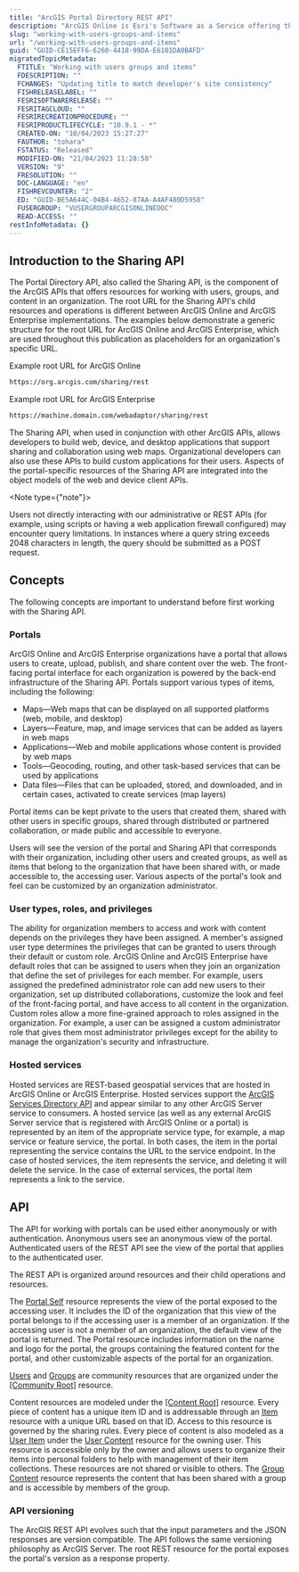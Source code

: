 ```yaml
---
title: "ArcGIS Portal Directory REST API"
description: "ArcGIS Online is Esri's Software as a Service offering that represents GIS as a service. ArcGIS Enterprise is software technology from Esri that customers can deploy either on-premises or in the cloud. Both products allow users and organizations to author and share maps and data through a portal that supports users, groups, and sharing."
slug: "working-with-users-groups-and-items"
url: "/working-with-users-groups-and-items"
guid: "GUID-CE15EFF6-6260-4418-99DA-E6101DA0BAFD"
migratedTopicMetadata:
  FTITLE: "Working with users groups and items"
  FDESCRIPTION: ""
  FCHANGES: "Updating title to match developer's site consistency"
  FISHRELEASELABEL: ""
  FESRISOFTWARERELEASE: ""
  FESRITAGCLOUD: ""
  FESRIRECREATIONPROCEDURE: ""
  FESRIPRODUCTLIFECYCLE: "10.9.1 - *"
  CREATED-ON: "10/04/2023 15:27:27"
  FAUTHOR: "tohara"
  FSTATUS: "Released"
  MODIFIED-ON: "21/04/2023 11:28:58"
  VERSION: "9"
  FRESOLUTION: ""
  DOC-LANGUAGE: "en"
  FISHREVCOUNTER: "2"
  ED: "GUID-BE5A644C-04B4-4652-87AA-A4AF480D5958"
  FUSERGROUP: "VUSERGROUPARCGISONLINEDOC"
  READ-ACCESS: ""
restInfoMetadata: {}
---
```


## Introduction to the Sharing API

The Portal Directory API, also called the Sharing API, is the component of the ArcGIS APIs that offers resources for working with users, groups, and content in an organization. The root URL for the Sharing API's child resources and operations is different between ArcGIS Online and ArcGIS Enterprise implementations. The examples below demonstrate a generic structure for the root URL for ArcGIS Online and ArcGIS Enterprise, which are used throughout this publication as placeholders for an organization's specific URL.

Example root URL for ArcGIS Online

```markdown
https://org.arcgis.com/sharing/rest
```

Example root URL for ArcGIS Enterprise

```markdown
https://machine.domain.com/webadaptor/sharing/rest
```

The Sharing API, when used in conjunction with other ArcGIS APIs, allows developers to build web, device, and desktop applications that support sharing and collaboration using web maps. Organizational developers can also use these APIs to build custom applications for their users. Aspects of the portal-specific resources of the Sharing API are integrated into the object models of the web and device client APIs. 

<Note type={"note"}>

Users not directly interacting with our administrative or REST APIs (for example, using scripts or having a web application firewall configured) may encounter query limitations. In instances where a query string exceeds 2048 characters in length, the query should be submitted as a POST request.

</Note>

## Concepts

The following concepts are important to understand before first working with the Sharing API.

### Portals

ArcGIS Online and ArcGIS Enterprise organizations have a portal that allows users to create, upload, publish, and share content over the web. The front-facing portal interface for each organization is powered by the back-end infrastructure of the Sharing API. Portals support various types of items, including the following:

- Maps—Web maps that can be displayed on all supported platforms (web, mobile, and desktop) 
- Layers—Feature, map, and image services that can be added as layers in web maps 
- Applications—Web and mobile applications whose content is provided by web maps 
- Tools—Geocoding, routing, and other task-based services that can be used by applications 
- Data files—Files that can be uploaded, stored, and downloaded, and in certain cases, activated to create services (map layers)

Portal items can be kept private to the users that created them, shared with other users in specific groups, shared through distributed or partnered collaboration, or made public and accessible to everyone.

Users will see the version of the portal and Sharing API that corresponds with their organization, including other users and created groups, as well as items that belong to the organization that have been shared with, or made accessible to, the accessing user. Various aspects of the portal's look and feel can be customized by an organization administrator.

### User types, roles, and privileges

The ability for organization members to access and work with content depends on the privileges they have been assigned. A member's assigned user type determines the privileges that can be granted to users through their default or custom role. ArcGIS Online and ArcGIS Enterprise have default roles that can be assigned to users when they join an organization that define the set of privileges for each member. For example, users assigned the predefined administrator role can add new users to their organization, set up distributed collaborations, customize the look and feel of the front-facing portal, and have access to all content in the organization. Custom roles allow a more fine-grained approach to roles assigned in the organization. For example, a user can be assigned a custom administrator role that gives them most administrator privileges except for the ability to manage the organization's security and infrastructure.

### Hosted services

Hosted services are REST-based geospatial services that are hosted in ArcGIS Online or ArcGIS Enterprise. Hosted services support the [ArcGIS Services Directory API](DEVSITE/rest/services-reference/enterprise/get-started-with-the-services-directory) and appear similar to any other ArcGIS Server service to consumers. A hosted service (as well as any external ArcGIS Server service that is registered with ArcGIS Online or a portal) is represented by an item of the appropriate service type, for example, a map service or feature service, the portal. In both cases, the item in the portal representing the service contains the URL to the service endpoint. In the case of hosted services, the item represents the service, and deleting it will delete the service. In the case of external services, the portal item represents a link to the service.

## API

The API for working with portals can be used either anonymously or with authentication. Anonymous users see an anonymous view of the portal. Authenticated users of the REST API see the view of the portal that applies to the authenticated user.

The REST API is organized around resources and their child operations and resources.

The [Portal Self](/portal-self) resource represents the view of the portal exposed to the accessing user. It includes the ID of the organization that this view of the portal belongs to if the accessing user is a member of an organization. If the accessing user is not a member of an organization, the default view of the portal is returned. The Portal resource includes information on the name and logo for the portal, the groups containing the featured content for the portal, and other customizable aspects of the portal for an organization.

[Users](/user) and [Groups](/group) are community resources that are organized under the [\[Community Root\]](/community-root) resource.

Content resources are modeled under the [\[Content Root\]](/content-root) resource. Every piece of content has a unique item ID and is addressable through an [Item](/publish-item) resource with a unique URL based on that ID. Access to this resource is governed by the sharing rules. Every piece of content is also modeled as a [User Item](/user-item-link) under the [User Content](/user-content) resource for the owning user. This resource is accessible only by the owner and allows users to organize their items into personal folders to help with management of their item collections. These resources are not shared or visible to others. The [Group Content](/group-content) resource represents the content that has been shared with a group and is accessible by members of the group.

### API versioning

The ArcGIS REST API evolves such that the input parameters and the JSON responses are version compatible. The API follows the same versioning philosophy as ArcGIS Server. The root REST resource for the portal exposes the portal's version as a response property.
